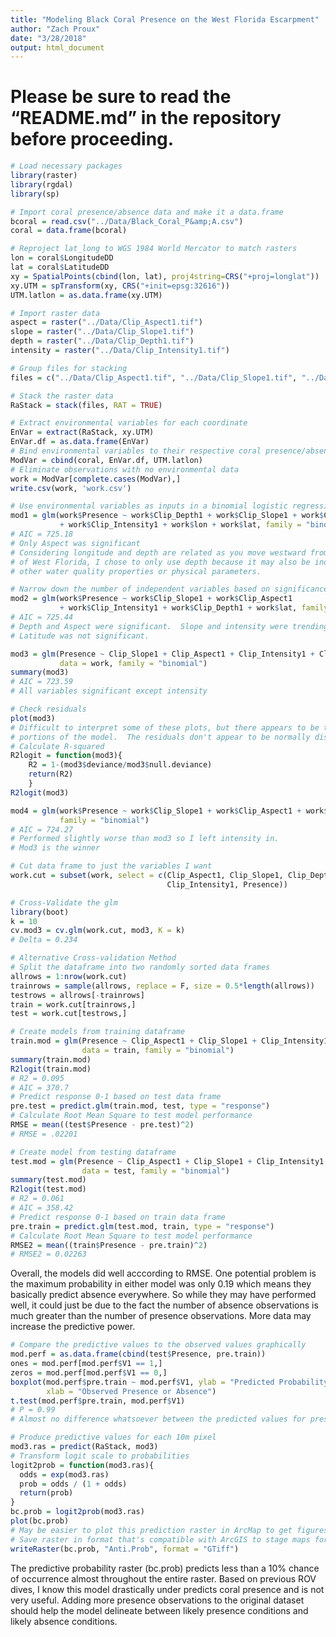 ```yaml
---
title: "Modeling Black Coral Presence on the West Florida Escarpment"
author: "Zach Proux"
date: "3/28/2018"
output: html_document
---
```


# Please be sure to read the "README.md" in the repository before proceeding.

```r
# Load necessary packages
library(raster)
library(rgdal)
library(sp)
```

```r
# Import coral presence/absence data and make it a data.frame
bcoral = read.csv("../Data/Black_Coral_P&amp;A.csv")
coral = data.frame(bcoral)
```

```r
# Reproject lat_long to WGS 1984 World Mercator to match rasters
lon = coral$LongitudeDD
lat = coral$LatitudeDD
xy = SpatialPoints(cbind(lon, lat), proj4string=CRS("+proj=longlat"))
xy.UTM = spTransform(xy, CRS("+init=epsg:32616"))
UTM.latlon = as.data.frame(xy.UTM)
```

```r
# Import raster data 
aspect = raster("../Data/Clip_Aspect1.tif")
slope = raster("../Data/Clip_Slope1.tif")
depth = raster("../Data/Clip_Depth1.tif")
intensity = raster("../Data/Clip_Intensity1.tif")
```

```r
# Group files for stacking
files = c("../Data/Clip_Aspect1.tif", "../Data/Clip_Slope1.tif", "../Data/Clip_Depth1.tif", "../Data/Clip_Intensity1.tif")
```

```r
# Stack the raster data
RaStack = stack(files, RAT = TRUE)
```

```r
# Extract environmental variables for each coordinate
EnVar = extract(RaStack, xy.UTM)
EnVar.df = as.data.frame(EnVar)
# Bind environmental variables to their respective coral presence/absence observations
ModVar = cbind(coral, EnVar.df, UTM.latlon)
# Eliminate observations with no environmental data
work = ModVar[complete.cases(ModVar),]
write.csv(work, 'work.csv')
```

```r
# Use environmental variables as inputs in a binomial logistic regression
mod1 = glm(work$Presence ~ work$Clip_Depth1 + work$Clip_Slope1 + work$Clip_Aspect1
           + work$Clip_Intensity1 + work$lon + work$lat, family = "binomial")
# AIC = 725.18
# Only Aspect was significant
# Considering longitude and depth are related as you move westward from the coast
# of West Florida, I chose to only use depth because it may also be indicative of 
# other water quality properties or physical parameters.
```

```r
# Narrow down the number of independent variables based on significance
mod2 = glm(work$Presence ~ work$Clip_Slope1 + work$Clip_Aspect1
           + work$Clip_Intensity1 + work$Clip_Depth1 + work$lat, family = "binomial")
# AIC = 725.44
# Depth and Aspect were significant.  Slope and intensity were trending.
# Latitude was not significant.
```

```r
mod3 = glm(Presence ~ Clip_Slope1 + Clip_Aspect1 + Clip_Intensity1 + Clip_Depth1,
           data = work, family = "binomial")
summary(mod3)
# AIC = 723.59
# All variables significant except intensity
```

```r
# Check residuals
plot(mod3)
# Difficult to interpret some of these plots, but there appears to be two distinct
# portions of the model.  The residuals don't appear to be normally distributed.
# Calculate R-squared
R2logit = function(mod3){
    R2 = 1-(mod3$deviance/mod3$null.deviance)
    return(R2)
    }
R2logit(mod3)
```

```r
mod4 = glm(work$Presence ~ work$Clip_Slope1 + work$Clip_Aspect1 + work$Clip_Depth1,
           family = "binomial")
# AIC = 724.27
# Performed slightly worse than mod3 so I left intensity in.
# Mod3 is the winner
```

```r
# Cut data frame to just the variables I want
work.cut = subset(work, select = c(Clip_Aspect1, Clip_Slope1, Clip_Depth1, 
                                   Clip_Intensity1, Presence))
```

```r
# Cross-Validate the glm 
library(boot)
k = 10
cv.mod3 = cv.glm(work.cut, mod3, K = k)
# Delta = 0.234
```

```r
# Alternative Cross-validation Method
# Split the dataframe into two randomly sorted data frames 
allrows = 1:nrow(work.cut)
trainrows = sample(allrows, replace = F, size = 0.5*length(allrows))
testrows = allrows[-trainrows]
train = work.cut[trainrows,]
test = work.cut[testrows,]
```

```r
# Create models from training dataframe
train.mod = glm(Presence ~ Clip_Aspect1 + Clip_Slope1 + Clip_Intensity1 + Clip_Depth1,
                data = train, family = "binomial")
summary(train.mod)
R2logit(train.mod)
# R2 = 0.095
# AIC = 370.7 
# Predict response 0-1 based on test data frame
pre.test = predict.glm(train.mod, test, type = "response")
# Calculate Root Mean Square to test model performance
RMSE = mean((test$Presence - pre.test)^2)
# RMSE = .02201
```

```r
# Create model from testing dataframe
test.mod = glm(Presence ~ Clip_Aspect1 + Clip_Slope1 + Clip_Intensity1 + Clip_Depth1,
                data = test, family = "binomial")
summary(test.mod)
R2logit(test.mod)
# R2 = 0.061
# AIC = 358.42
# Predict response 0-1 based on train data frame
pre.train = predict.glm(test.mod, train, type = "response")
# Calculate Root Mean Square to test model performance
RMSE2 = mean((train$Presence - pre.train)^2)
# RMSE2 = 0.02263
```

Overall, the models did well acccording to RMSE.  One potential problem is the maximum probability in either model was only 0.19 which means they basically predict absence everywhere.  So while they may have performed well, it could just be due to the fact the number of absence observations is much greater than the number of presence observations.  More data may increase the predictive power.

```r
# Compare the predictive values to the observed values graphically
mod.perf = as.data.frame(cbind(test$Presence, pre.train))
ones = mod.perf[mod.perf$V1 == 1,]
zeros = mod.perf[mod.perf$V1 == 0,]
boxplot(mod.perf$pre.train ~ mod.perf$V1, ylab = "Predicted Probability of Antipatharian Occurence", 
        xlab = "Observed Presence or Absence")
t.test(mod.perf$pre.train, mod.perf$V1)
# P = 0.99
# Almost no difference whatsoever between the predicted values for presence observations and absence observations.
```

```r
# Produce predictive values for each 10m pixel
mod3.ras = predict(RaStack, mod3)
# Transform logit scale to probabilities
logit2prob = function(mod3.ras){
  odds = exp(mod3.ras)
  prob = odds / (1 + odds)
  return(prob)
}
bc.prob = logit2prob(mod3.ras)
plot(bc.prob)
# May be easier to plot this prediction raster in ArcMap to get figures.
# Save raster in format that's compatible with ArcGIS to stage maps for presentation
writeRaster(bc.prob, "Anti.Prob", format = "GTiff")
```

The predictive probability raster (bc.prob) predicts less than a 10% chance of occurrence almost throughout the entire raster.  Based on previous ROV dives, I know this model drastically under predicts coral presence and is not very useful.  Adding more presence observations to the original dataset should help the model delineate between likely presence conditions and likely absence conditions.
 


